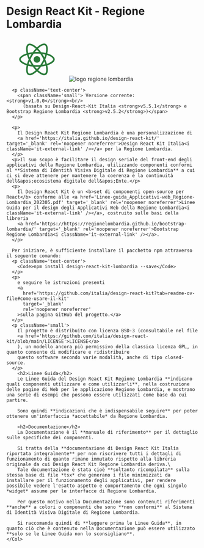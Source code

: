 
<Meta title='Linee Guida/Welcome' />

<Container>
  <Row className='justify-content-md-center'>
    <Col md={10} className='my-4'>
      <h1 className='text-center fw-semibold'>Design React Kit - Regione Lombardia</h1>
      <Col className='mx-auto text-center'>
        <svg id='Layer_2_1_' xmlns='http://www.w3.org/2000/svg' viewBox='0 0 841.9 595.3' width='160px'>
          <g fill='#297A38'>
            <path d='M666.3,296.5c0-32.5-40.7-63.3-103.1-82.4c14.4-63.6,8-114.2-20.2-130.4c-6.5-3.8-14.1-5.6-22.4-5.6v22.3 c4.6,0,8.3,0.9,11.4,2.6c13.6,7.8,19.5,37.5,14.9,75.7c-1.1,9.4-2.9,19.3-5.1,29.4c-19.6-4.8-41-8.5-63.5-10.9 c-13.5-18.5-27.5-35.3-41.6-50c32.6-30.3,63.2-46.9,84-46.9l0-22.3c0,0,0,0,0,0c-27.5,0-63.5,19.6-99.9,53.6 c-36.4-33.8-72.4-53.2-99.9-53.2v22.3c20.7,0,51.4,16.5,84,46.6c-14,14.7-28,31.4-41.3,49.9c-22.6,2.4-44,6.1-63.6,11 c-2.3-10-4-19.7-5.2-29c-4.7-38.2,1.1-67.9,14.6-75.8c3-1.8,6.9-2.6,11.5-2.6l0-22.3c0,0,0,0,0,0c-8.4,0-16,1.8-22.6,5.6 c-28.1,16.2-34.4,66.7-19.9,130.1c-62.2,19.2-102.7,49.9-102.7,82.3c0,32.5,40.7,63.3,103.1,82.4c-14.4,63.6-8,114.2,20.2,130.4 c6.5,3.8,14.1,5.6,22.5,5.6c27.5,0,63.5-19.6,99.9-53.6c36.4,33.8,72.4,53.2,99.9,53.2c8.4,0,16-1.8,22.6-5.6 c28.1-16.2,34.4-66.7,19.9-130.1C625.8,359.7,666.3,328.9,666.3,296.5z M536.1,229.8c-3.7,12.9-8.3,26.2-13.5,39.5 c-4.1-8-8.4-16-13.1-24c-4.6-8-9.5-15.8-14.4-23.4C509.3,224,523,226.6,536.1,229.8z M490.3,336.3c-7.8,13.5-15.8,26.3-24.1,38.2 c-14.9,1.3-30,2-45.2,2c-15.1,0-30.2-0.7-45-1.9c-8.3-11.9-16.4-24.6-24.2-38c-7.6-13.1-14.5-26.4-20.8-39.8 c6.2-13.4,13.2-26.8,20.7-39.9c7.8-13.5,15.8-26.3,24.1-38.2c14.9-1.3,30-2,45.2-2c15.1,0,30.2,0.7,45,1.9 c8.3,11.9,16.4,24.6,24.2,38c7.6,13.1,14.5,26.4,20.8,39.8C504.7,309.8,497.8,323.2,490.3,336.3z M522.6,323.3 c5.4,13.4,10,26.8,13.8,39.8c-13.1,3.2-26.9,5.9-41.2,8c4.9-7.7,9.8-15.6,14.4-23.7C514.2,339.4,518.5,331.3,522.6,323.3z M421.2,430c-9.3-9.6-18.6-20.3-27.8-32c9,0.4,18.2,0.7,27.5,0.7c9.4,0,18.7-0.2,27.8-0.7C439.7,409.7,430.4,420.4,421.2,430z M346.8,371.1c-14.2-2.1-27.9-4.7-41-7.9c3.7-12.9,8.3-26.2,13.5-39.5c4.1,8,8.4,16,13.1,24C337.1,355.7,341.9,363.5,346.8,371.1z M420.7,163c9.3,9.6,18.6,20.3,27.8,32c-9-0.4-18.2-0.7-27.5-0.7c-9.4,0-18.7,0.2-27.8,0.7C402.2,183.3,411.5,172.6,420.7,163z M346.7,221.9c-4.9,7.7-9.8,15.6-14.4,23.7c-4.6,8-8.9,16-13,24c-5.4-13.4-10-26.8-13.8-39.8C318.6,226.7,332.4,224,346.7,221.9z M256.2,347.1c-35.4-15.1-58.3-34.9-58.3-50.6c0-15.7,22.9-35.6,58.3-50.6c8.6-3.7,18-7,27.7-10.1c5.7,19.6,13.2,40,22.5,60.9 c-9.2,20.8-16.6,41.1-22.2,60.6C274.3,354.2,264.9,350.8,256.2,347.1z M310,490c-13.6-7.8-19.5-37.5-14.9-75.7 c1.1-9.4,2.9-19.3,5.1-29.4c19.6,4.8,41,8.5,63.5,10.9c13.5,18.5,27.5,35.3,41.6,50c-32.6,30.3-63.2,46.9-84,46.9 C316.8,492.6,313,491.7,310,490z M547.2,413.8c4.7,38.2-1.1,67.9-14.6,75.8c-3,1.8-6.9,2.6-11.5,2.6c-20.7,0-51.4-16.5-84-46.6 c14-14.7,28-31.4,41.3-49.9c22.6-2.4,44-6.1,63.6-11C544.3,394.8,546.1,404.5,547.2,413.8z M585.7,347.1c-8.6,3.7-18,7-27.7,10.1 c-5.7-19.6-13.2-40-22.5-60.9c9.2-20.8,16.6-41.1,22.2-60.6c9.9,3.1,19.3,6.5,28.1,10.2c35.4,15.1,58.3,34.9,58.3,50.6 C644,312.2,621.1,332.1,585.7,347.1z' />
            <polygon points='320.8,78.4 320.8,78.4 320.8,78.4' />
            <circle cx='420.9' cy='296.5' r='45.7' />
            <polygon points='520.5,78.1 520.5,78.1 520.5,78.1' />
          </g>
        </svg>
      <img style={{height:"85px"}} src="img/Regione-Lombardia-Stemma.png"
        alt="logo regione lombardia" className="it25-header-logo"/>
      </Col>

      <p className='text-center'>
        <span className='small'> Versione corrente: <strong>v1.0.0</strong><br/>
          (basata su Design-React-Kit Italia <strong>v5.5.1</strong> e Bootstrap Regione Lombardia <strong>v2.5.2</strong>)</span>
      </p>

      <p>
        Il Design React Kit Regione Lombardia è una personalizzazione di
        <a href='https://italia.github.io/design-react-kit/' target='_blank' rel='noopener noreferrer'>Design React Kit Italia<i className='it-external-link' /></a> per la Regione Lombardia.
      </p>
      <p>Il suo scopo è facilitare il design seriale del front-end degli applicativi della Regione Lombardia, utilizzando componenti conformi al **Sistema di Identità Visiva Digitale di Regione Lombardia** a cui ci si deve attenere per mantenere la coerenza e la continuità dell&apos;ecosistema digitale dell&apos;Ente.</p>
      <p>
        Il Design React Kit è un <b>set di componenti open-source per React</b> conforme alle <a href='Linee-guida_Applicativi-web_Regione-Lombardia_202305.pdf' target='_blank' rel='noopener noreferrer'>Linee Guida per il design degli Applicativi Web della Regione Lombardia<i className='it-external-link' /></a>, costruito sulle basi della libreria
        <a href='https://https://regionelombardia.github.io/bootstrap-lombardia/' target='_blank' rel='noopener noreferrer'>Bootstrap Regione Lombardia<i className='it-external-link' /></a>.
      </p>

      Per iniziare, è sufficiente installare il pacchetto npm attraverso il seguente comando:
      <p className='text-center'>
        <Code>npm install design-react-kit-lombardia --save</Code>
      </p>
      <p>
        e seguire le istruzioni presenti
        <a
          href='https://github.com/italia/design-react-kit?tab=readme-ov-file#come-usare-il-kit'
          target='_blank'
          rel='noopener noreferrer'
        >sulla pagina GitHub del progetto.</a>
      </p>
      <p className='small'>
        Il progetto è distribuito con licenza BSD-3 (consultabile nel file
        <a href='https://github.com/italia/design-react-kit/blob/main/LICENSE'>LICENSE</a>
        ), un modello ancora più permissivo della classica licenza GPL, in quanto consente di modificare e ridistribuire
        questo software secondo varie modalità, anche di tipo closed-source.
      </p>
        <h2>Linee Guida</h2>
        Le Linee Guida del Design React Kit Regione Lombardia **indicano quali componenti utilizzare e come utilizzarli**, nella costruzione delle pagine di Web per le applicazione Regione Lombardia, e mostrano una serie di esempi che possono essere utilizzati come base da cui partire.

        Sono quindi **indicazioni che è indispensabile seguire** per poter ottenere un'interfaccia *accettabile* da Regione Lombardia.

        <h2>Documentazione</h2>
        La Documentazione è il **manuale di riferimento** per il dettaglio sulle specifiche dei componenti.

        Si tratta della **documentazione di Design React Kit Italia riportata integralmente** per non riscrivere tutti i dettagli di funzionamento di quanto rimane immutato rispetto alla libreria originale da cui Design React Kit Regione Lombardia deriva.\
        Tale documentazione è stata cioè **soltanto ricompilata** sulla stessa base di file *tsx* che generano i file minimizzati da installare per il funzionamento degli applicativi, per rendere possibile vedere l'esatto aspetto e comportamento che ogni singolo *widget* assume per le interfacce di Regione Lombardia.

        Per questo motivo nella Documentazione sono contenuti riferimenti **anche** a colori o componenti che sono **non conformi** al Sistema di Identità Visiva Digitale di Regione Lombardia.

        Si raccomanda quindi di **leggere prima le Linee Guida**, in quanto ciò che è contenuto nella Documentazione può essere utilizzato **solo se le Linee Guida non lo sconsigliano**.
    </Col>
  </Row>
</Container>
